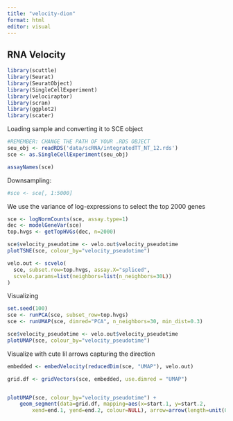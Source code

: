 ```yaml
---
title: "velocity-dion"
format: html
editor: visual
---
```


## RNA Velocity

```r
library(scuttle)
library(Seurat)
library(SeuratObject)
library(SingleCellExperiment)
library(velociraptor)
library(scran)
library(ggplot2)
library(scater)
```

Loading sample and converting it to SCE object

```r
#REMEMBER: CHANGE THE PATH OF YOUR .RDS OBJECT
seu_obj <- readRDS('data/scRNA/integratedTT_NT_12.rds')
sce <- as.SingleCellExperiment(seu_obj)
```

```r
assayNames(sce)
```

Downsampling:

```r
#sce <- sce[, 1:5000]
```

We use the variance of log-expressions to select the top 2000 genes

```r
sce <- logNormCounts(sce, assay.type=1)
dec <- modelGeneVar(sce)
top.hvgs <- getTopHVGs(dec, n=2000)
```

```r
sce$velocity_pseudotime <- velo.out$velocity_pseudotime
plotTSNE(sce, colour_by="velocity_pseudotime")
```

```r
velo.out <- scvelo(
  sce, subset.row=top.hvgs, assay.X="spliced",
  scvelo.params=list(neighbors=list(n_neighbors=30L))
)
```

Visualizing

```r
set.seed(100)
sce <- runPCA(sce, subset_row=top.hvgs)
sce <- runUMAP(sce, dimred="PCA", n_neighbors=30, min_dist=0.3)

sce$velocity_pseudotime <- velo.out$velocity_pseudotime
plotUMAP(sce, colour_by="velocity_pseudotime")
```

Visualize with cute lil arrows capturing the direction

```r
embedded <- embedVelocity(reducedDim(sce, "UMAP"), velo.out)

grid.df <- gridVectors(sce, embedded, use.dimred = "UMAP")


plotUMAP(sce, colour_by="velocity_pseudotime") +
    geom_segment(data=grid.df, mapping=aes(x=start.1, y=start.2, 
        xend=end.1, yend=end.2, colour=NULL), arrow=arrow(length=unit(0.05, "inches")))

```
